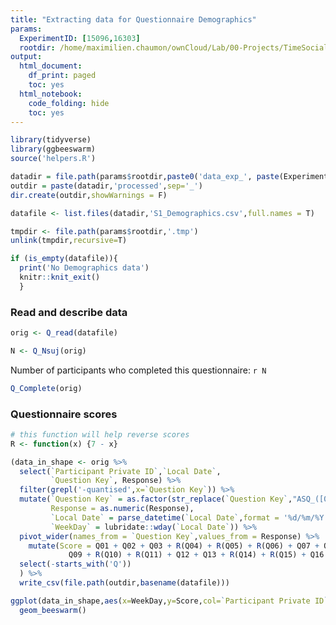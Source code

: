 ```yaml
---
title: "Extracting data for Questionnaire Demographics"
params:
  ExperimentID: [15096,16303]
  rootdir: /home/maximilien.chaumon/ownCloud/Lab/00-Projects/TimeSocialDistancing/DATA
output:
  html_document:
    df_print: paged
    toc: yes
  html_notebook:
    code_folding: hide
    toc: yes
---
```




```r
library(tidyverse)
library(ggbeeswarm)
source('helpers.R')
```

```r

datadir = file.path(params$rootdir,paste0('data_exp_', paste(ExperimentID,collapse='-'), '_', ExperimentName[1]))
outdir = paste(datadir,'processed',sep='_')
dir.create(outdir,showWarnings = F)

datafile <- list.files(datadir,'S1_Demographics.csv',full.names = T)

tmpdir <- file.path(params$rootdir,'.tmp')
unlink(tmpdir,recursive=T)

if (is_empty(datafile)){
  print('No Demographics data')
  knitr::knit_exit()
  }

```

### Read and describe data

```r

orig <- Q_read(datafile)

N <- Q_Nsuj(orig)


```

Number of participants who completed this questionnaire:
`r N`

```r

Q_Complete(orig)

```

### Questionnaire scores

```r

# this function will help reverse scores
R <- function(x) {7 - x}

(data_in_shape <- orig %>%
  select(`Participant Private ID`,`Local Date`,
         `Question Key`, Response) %>%
  filter(grepl('-quantised',x=`Question Key`)) %>%
  mutate(`Question Key` = as.factor(str_replace(`Question Key`,"ASQ_([0-9]+)-quantised",'Q\\1')),
         Response = as.numeric(Response),
         `Local Date` = parse_datetime(`Local Date`,format = '%d/%m/%Y %H:%M:%S'),
         `WeekDay` = lubridate::wday(`Local Date`)) %>%
  pivot_wider(names_from = `Question Key`,values_from = Response) %>%
    mutate(Score = Q01 + Q02 + Q03 + R(Q04) + R(Q05) + R(Q06) + Q07 + Q08 +
             Q09 + R(Q10) + R(Q11) + Q12 + Q13 + R(Q14) + R(Q15) + Q16 + Q17) %>%
  select(-starts_with('Q'))
  ) %>%
  write_csv(file.path(outdir,basename(datafile)))
```


```r
ggplot(data_in_shape,aes(x=WeekDay,y=Score,col=`Participant Private ID`)) +
  geom_beeswarm()
```